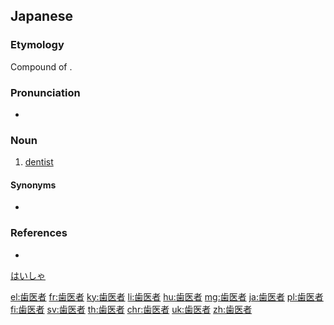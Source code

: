 ==Japanese==
{{ja-kanjitab|は|い|しゃ|yomi=y}}

===Etymology===
Compound of {{compound|lang=ja|sort=はいしゃ|歯|tr1=ha|t1=tooth, teeth|医者|tr2=isha|t2=doctor}}.

===Pronunciation===
* {{ja-pron|はいしゃ|y=y|acc=1|acc_ref=NHK}}

===Noun===
{{ja-noun|はいしゃ}}

# [[dentist]]

====Synonyms====
* {{ja-r|歯科医|しかい}}

===References===
<references/>
* {{R:Shogakukan}}

[[category:ja:Dentistry|はいしゃ]]

[[el:歯医者]]
[[fr:歯医者]]
[[ky:歯医者]]
[[li:歯医者]]
[[hu:歯医者]]
[[mg:歯医者]]
[[ja:歯医者]]
[[pl:歯医者]]
[[fi:歯医者]]
[[sv:歯医者]]
[[th:歯医者]]
[[chr:歯医者]]
[[uk:歯医者]]
[[zh:歯医者]]